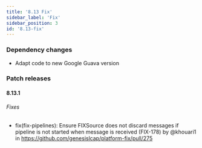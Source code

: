 ```yaml
---
title: '8.13 Fix'
sidebar_label: 'Fix'
sidebar_position: 3
id: '8.13-fix'
---
```


### Dependency changes

* Adapt code to new Google Guava version

### Patch releases

#### 8.13.1

###### Fixes

- fix(fix-pipelines): Ensure FIXSource does not discard messages if pipeline is not started when message is received (FIX-178) by @khouari1 in https://github.com/genesislcap/platform-fix/pull/275
